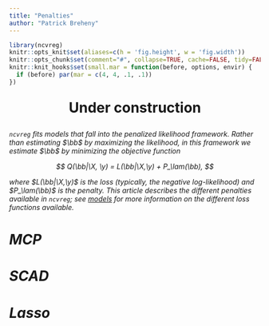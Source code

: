 ```yaml
---
title: "Penalties"
author: "Patrick Breheny"
---
```


```r
library(ncvreg)
knitr::opts_knit$set(aliases=c(h = 'fig.height', w = 'fig.width'))
knitr::opts_chunk$set(comment="#", collapse=TRUE, cache=FALSE, tidy=FALSE)
knitr::knit_hooks$set(small.mar = function(before, options, envir) {
  if (before) par(mar = c(4, 4, .1, .1))
})
```

<div style='text-align: center; font-size: 200%; font-weight: 700; margin: 20pt;'><i class="fa fa-wrench"></i> Under construction <i class="fa fa-wrench"></div>

`ncvreg` fits models that fall into the penalized likelihood framework.  Rather than estimating $\bb$ by maximizing the likelihood, in this framework we estimate $\bb$ by minimizing the objective function

$$
Q(\bb|\X, \y) = L(\bb|\X,\y) + P_\lam(\bb),
$$

where $L(\bb|\X,\y)$ is the loss (typically, the negative log-likelihood) and $P_\lam(\bb)$ is the penalty.  This article describes the different penalties available in `ncvreg`; see [models](models.html) for more information on the different loss functions available.

# MCP

# SCAD

# Lasso
